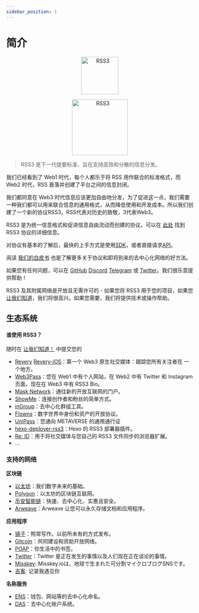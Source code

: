 ```yaml
---
sidebar_position: 1
---
```


# 简介

<p align="center">
    <img src="https://graphics.rss3.workers.dev/" alt="RSS3" width="100" />
</p>
<p align="center">
    <img src="https://rss3.mypinata.cloud/ipfs/QmUG6H3Z7D5P511shn7sB4CPmpjH5uZWu4m5mWX7U3Gqbu" alt="RSS3" width="150" />
</p>

> RSS3 是下一代提要标准，旨在支持高效和分散的信息分发。

我们已经看到了 Web1 时代，每个人都乐于将 RSS 用作联合的标准格式，而 Web2 时代，RSS 衰落并创建了平台之间的信息封闭。

我们都同意在 Web3 时代信息应该更加自由地分发，为了促进这一点，我们需要一种我们都可以用来联合信息的通用格式，从而降低使用和开发成本。所以我们创建了一个新的协议RSS3，RSS代表对历史的致敬，3代表Web3。

RSS3 是为统一信息格式和促进信息自由流动而创建的协议。可以在 [此处](/protocol.html) 找到 RSS3 协议的详细信息。

对协议有基本的了解后，最快的上手方式是使用[SDK](/sdk.html)，或者直接请求[API](/api.html)。

阅读 [我们的白皮书](https://rss3.io/#/whitepaper) 也是了解更多关于协议和即将到来的去中心化网络的好方法。

如果您有任何问题，可以在 [GitHub](https://github.com/NaturalSelectionLabs/RSS3) [Discord](https://discord.com/invite/aGuwzF2hW4) [Telegram](https://t.me/rss3_en) 或 [Twitter](https://twitter.com/rss3_)。我们很乐意提供帮助！

RSS3 及其附属网络是开放且无需许可的 - 如果您将 RSS3 用于您的项目，如果您 [让我们知道](https://github.com/NaturalSelectionLabs/RSS3/issues/21)，我们将很高兴。如果您需要，我们将提供技术或操作帮助。

## 生态系统
#### 谁使用 RSS3？

随时在 [让我们知道！](https://github.com/NaturalSelectionLabs/RSS3/issues/21) 中提交您的

- [Revery](https://revery.so/) [Revery-iOS](https://github.com/NaturalSelectionLabs/Revery-iOS)：第一个 Web3 原生社交媒体：跟踪您所有关注者在 一个地方。
- [Web3Pass](https://rss3.bio/)：您在 Web1 中有个人网站，在 Web2 中有 Twitter 和 Instagram 页面，现在在 Web3 中有 RSS3 Bio。
- [Mask Network](https://mask.io/)：通往新的开放互联网的门户。
- [ShowMe](https://showme.fan/)：连接创作者和粉丝的简单方式。
- [inGroup](https://ingroup.chat/)：去中心化群组工具。
- [Flowns](https://www.flowns.org/)：数字世界中身份和资产的开放协议。
- [UniPass](https://www.unipass.id/)：您通向 METAVERSE 的通用通行证
- [hexo-deployer-rss3](https://github.com/NaturalSelectionLabs/hexo-deployer-rss3)：Hexo 的 RSS3 部署器插件。
- [Re: ID](https://github.com/NaturalSelectionLabs/Re-ID)：用于将社交媒体与您自己的 RSS3 文件同步的浏览器扩展。
- ...


### 支持的网络

**区块链**

- [以太坊](https://ethereum.org/en/)：我们数字未来的基础。
- [Polygon](https://polygon.technology/)：以太坊的区块链互联网。
- [币安智能链](https://www.binance.org/en)：快速、去中心化、实惠且安全。
- [Arweave](https://www.arweave.org/)：Arweave 让您可以永久存储文档和应用程序。

**应用程序**

- [镜子](https://mirror.xyz/)：照常写作。以前所未有的方式发布。
- [Gitcoin](https://gitcoin.co/)：共同建设和资助开放网络。
- [POAP](https://poap.xyz/)：你生活中的书签。
- [Twitter](https://twitter.com/)：Twitter 是正在发生的事情以及人们现在正在谈论的事情。
- [Misskey](https://misskey.io/): Misskey.ioは、地球で生まれた可分割マイクロブログSNSです。
- [吉客](https://okjike.com/): 记录我遇见你

**名称服务**

- [ENS](https://ens.domains/)：钱包、网站等的去中心化命名。
- [DAS](https://da.systems/)：去中心化账户系统。

